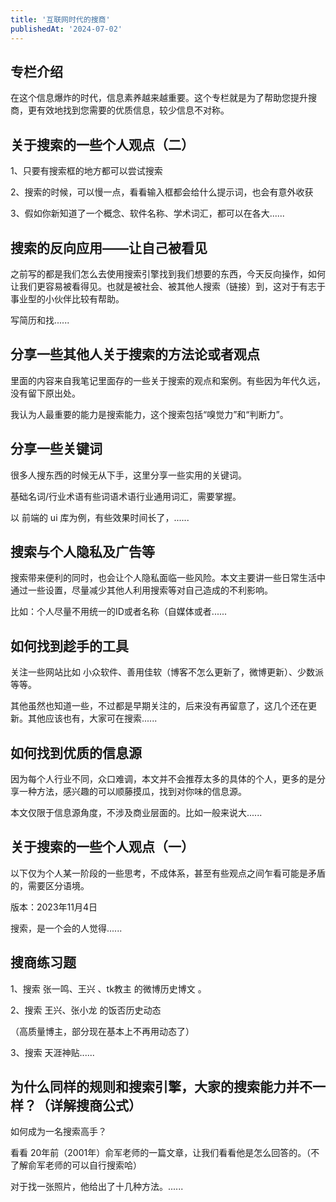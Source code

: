```yaml
---
title: '互联网时代的搜商'
publishedAt: '2024-07-02'
---
```


## 专栏介绍

在这个信息爆炸的时代，信息素养越来越重要。这个专栏就是为了帮助您提升搜商，更有效地找到您需要的优质信息，较少信息不对称。


## 关于搜索的一些个人观点（二）
1、只要有搜索框的地方都可以尝试搜索

2、搜索的时候，可以慢一点，看看输入框都会给什么提示词，也会有意外收获

3、假如你新知道了一个概念、软件名称、学术词汇，都可以在各大......

## 搜索的反向应用——让自己被看见
之前写的都是我们怎么去使用搜索引擎找到我们想要的东西，今天反向操作，如何让我们更容易被看得见。也就是被社会、被其他人搜索（链接）到，这对于有志于事业型的小伙伴比较有帮助。

写简历和找......

## 分享一些其他人关于搜索的方法论或者观点
里面的内容来自我笔记里面存的一些关于搜索的观点和案例。有些因为年代久远，没有留下原出处。

我认为人最重要的能力是搜索能力，这个搜索包括“嗅觉力”和“判断力”。

## 分享一些关键词
很多人搜东西的时候无从下手，这里分享一些实用的关键词。

基础名词/行业术语有些词语术语行业通用词汇，需要掌握。

以 前端的 ui 库为例，有些效果时间长了，......

## 搜索与个人隐私及广告等
搜索带来便利的同时，也会让个人隐私面临一些风险。本文主要讲一些日常生活中通过一些设置，尽量减少其他人利用搜索等对自己造成的不利影响。

比如：个人尽量不用统一的ID或者名称（自媒体或者......

## 如何找到趁手的工具
关注一些网站比如 小众软件、善用佳软（博客不怎么更新了，微博更新）、少数派等等。

其他虽然也知道一些，不过都是早期关注的，后来没有再留意了，这几个还在更新。其他应该也有，大家可在搜索......

## 如何找到优质的信息源
因为每个人行业不同，众口难调，本文并不会推荐太多的具体的个人，更多的是分享一种方法，感兴趣的可以顺藤摸瓜，找到对你味的信息源。

本文仅限于信息源角度，不涉及商业层面的。比如一般来说大......

## 关于搜索的一些个人观点（一）
以下仅为个人某一阶段的一些思考，不成体系，甚至有些观点之间乍看可能是矛盾的，需要区分语境。

版本：2023年11月4日

搜索，是一个会的人觉得......

## 搜商练习题
1、搜索 张一鸣、王兴 、tk教主 的微博历史博文 。

2、搜索 王兴、张小龙 的饭否历史动态

（高质量博主，部分现在基本上不再用动态了）

3、搜索 天涯神贴......

## 为什么同样的规则和搜索引擎，大家的搜索能力并不一样？（详解搜商公式）
如何成为一名搜索高手？

看看 20年前（2001年）俞军老师的一篇文章，让我们看看他是怎么回答的。（不了解俞军老师的可以自行搜索哈）

对于找一张照片，他给出了十几种方法。......

